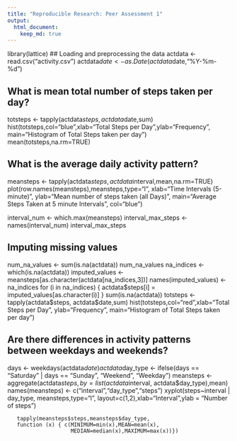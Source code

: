 ```yaml
---
title: "Reproducible Research: Peer Assessment 1"
output: 
  html_document:
    keep_md: true
---
```


library(lattice)
## Loading and preprocessing the data
actdata <- read.csv("activity.csv")
actdata$date <- as.Date(actdata$date,"%Y-%m-%d")

## What is mean total number of steps taken per day?
totsteps <- tapply(actdata$steps, actdata$date,sum)
hist(totsteps,col="blue",xlab="Total Steps per Day",ylab="Frequency", main="Histogram of Total Steps taken per day")
mean(totsteps,na.rm=TRUE)


## What is the average daily activity pattern?
meansteps <- tapply(actdata$steps,actdata$interval,mean,na.rm=TRUE)
plot(row.names(meansteps),meansteps,type="l",
     xlab="Time Intervals (5-minute)", 
     ylab="Mean number of steps taken (all Days)", 
     main="Average Steps Taken at 5 minute Intervals",
     col="blue")
     
interval_num <- which.max(meansteps)
interval_max_steps <- names(interval_num)
interval_max_steps

## Imputing missing values
num_na_values <- sum(is.na(actdata))
num_na_values 
na_indices <-  which(is.na(actdata))
imputed_values <- meansteps[as.character(actdata[na_indices,3])]
names(imputed_values) <- na_indices
for (i in na_indices) {
    actdata$steps[i] = imputed_values[as.character(i)]
}
sum(is.na(actdata)) 
totsteps <- tapply(actdata$steps, actdata$date,sum)
hist(totsteps,col="red",xlab="Total Steps per Day", 
      ylab="Frequency", main="Histogram of Total Steps taken per day")


## Are there differences in activity patterns between weekdays and weekends?
days <- weekdays(actdata$date)
actdata$day_type <- ifelse(days == "Saturday" | days == "Sunday", 
                                "Weekend", "Weekday")
meansteps <- aggregate(actdata$steps,
                                    by=list(actdata$interval,
                                            actdata$day_type),mean)
names(meansteps) <- c("interval","day_type","steps")
xyplot(steps~interval | day_type, meansteps,type="l",
       layout=c(1,2),xlab="Interval",ylab = "Number of steps")
       
       tapply(meansteps$steps,meansteps$day_type,
       function (x) { c(MINIMUM=min(x),MEAN=mean(x),
                        MEDIAN=median(x),MAXIMUM=max(x))})
